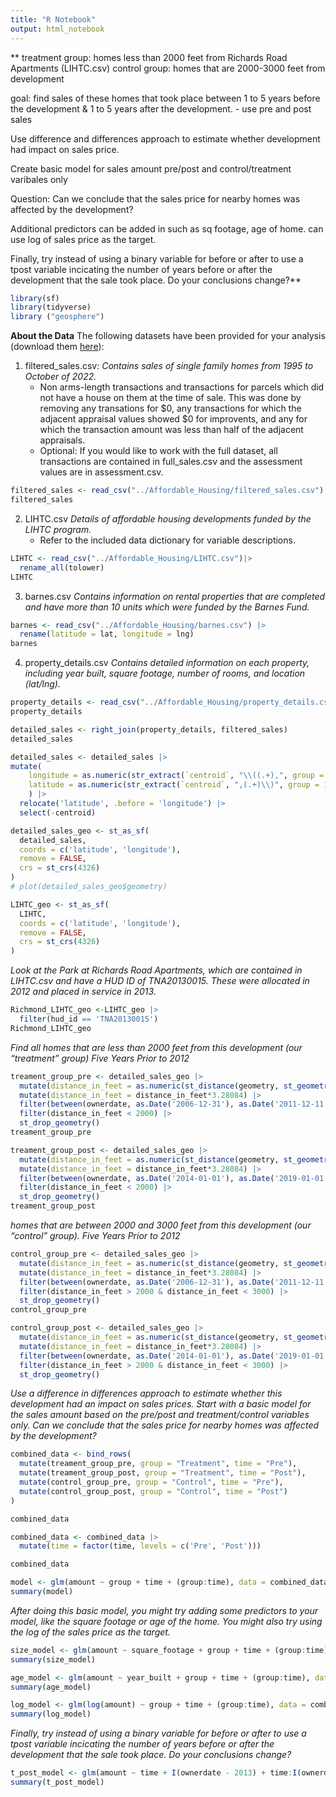 ```yaml
---
title: "R Notebook"
output: html_notebook
---
```



**
treatment group: homes less than 2000 feet from Richards Road Apartments (LIHTC.csv)
control group: homes that are 2000-3000 feet from development

goal: find sales of these homes that took place between 1 to 5 years before the development & 1 to 5 years after the development. 
  - use pre and post sales
  
Use difference and differences approach to estimate whether development had impact on sales price. 

Create basic model for sales amount pre/post and control/treatment varibales only

Question: Can we conclude that the sales price for nearby homes was affected by the development?

Additional predictors can be added in such as sq footage, age of home. can use log of sales price as the target.

Finally, try instead of using a binary variable for before or after to use a tpost variable incicating the number of years before or after the development that the sale took place. Do your conclusions change?**


```r
library(sf)
library(tidyverse)
library ("geosphere") 
```



**About the Data**
The following datasets have been provided for your analysis (download them [here](https://drive.google.com/drive/folders/1zWaLMIVQQuZXp4HHvtdeGpOZ5QYeWGPT?usp=share_link)):

1. filtered_sales.csv:
	*Contains sales of single family homes from 1995 to October of 2022.*
	* Non arms-length transactions and transactions for parcels which did not have a house on them at the time of sale. This was done by removing any transations for $0, any transactions for which the adjacent appraisal values showed $0 for improvents, and any for which the transaction amount was less than half of the adjacent appraisals. 
	* Optional: If you would like to work with the full dataset, all transactions are contained in full_sales.csv and the assessment values are in assessment.csv.


```r
filtered_sales <- read_csv("../Affordable_Housing/filtered_sales.csv")
filtered_sales
```


2. LIHTC.csv
	*Details of affordable housing developments funded by the LIHTC program.*
	* Refer to the included data dictionary for variable descriptions.
	
```r
LIHTC <- read_csv("../Affordable_Housing/LIHTC.csv")|> 
  rename_all(tolower)
LIHTC
```
	

3. barnes.csv
	*Contains information on rental properties that are completed and have more than 10 units which were funded by the Barnes Fund.*
```r
barnes <- read_csv("../Affordable_Housing/barnes.csv") |> 
  rename(latitude = lat, longitude = lng)
barnes
```
	

4. property_details.csv
	*Contains detailed information on each property, including year built, square footage, number of rooms, and location (lat/lng).*
	
```r
property_details <- read_csv("../Affordable_Housing/property_details.csv")
property_details
```
	
	
```r
detailed_sales <- right_join(property_details, filtered_sales)
detailed_sales
```

```r
detailed_sales <- detailed_sales |>
mutate(
    longitude = as.numeric(str_extract(`centroid`, "\\((.+),", group = 1)),
    latitude = as.numeric(str_extract(`centroid`, ",(.+)\\)", group = 1))
    ) |> 
  relocate('latitude', .before = 'longitude') |> 
  select(-centroid)
```


```r
detailed_sales_geo <- st_as_sf(
  detailed_sales,
  coords = c('latitude', 'longitude'),
  remove = FALSE,
  crs = st_crs(4326)
)
# plot(detailed_sales_geo$geometry)

```



```r
LIHTC_geo <- st_as_sf(
  LIHTC,
  coords = c('latitude', 'longitude'),
  remove = FALSE,
  crs = st_crs(4326)
)

```
*Look at the Park at Richards Road Apartments, which are contained in LIHTC.csv and have a HUD ID of TNA20130015. These were allocated in 2012 and placed in service in 2013.*


```r
Richmond_LIHTC_geo <-LIHTC_geo |> 
  filter(hud_id == 'TNA20130015')
Richmond_LIHTC_geo
```

*Find all homes that are less than 2000 feet from this development (our "treatment" group)*
*Five Years Prior to 2012*


```r
treament_group_pre <- detailed_sales_geo |> 
  mutate(distance_in_feet = as.numeric(st_distance(geometry, st_geometry(Richmond_LIHTC_geo)))) |> 
  mutate(distance_in_feet = distance_in_feet*3.28084) |>
  filter(between(ownerdate, as.Date('2006-12-31'), as.Date('2011-12-11'))) |> 
  filter(distance_in_feet < 2000) |>
  st_drop_geometry()
treament_group_pre
```

```r
treament_group_post <- detailed_sales_geo |> 
  mutate(distance_in_feet = as.numeric(st_distance(geometry, st_geometry(Richmond_LIHTC_geo)))) |> 
  mutate(distance_in_feet = distance_in_feet*3.28084) |>
  filter(between(ownerdate, as.Date('2014-01-01'), as.Date('2019-01-01'))) |> 
  filter(distance_in_feet < 2000) |> 
  st_drop_geometry()
treament_group_post
```



*homes that are between 2000 and 3000 feet from this development (our "control" group).*
*Five Years Prior to 2012*

```r
control_group_pre <- detailed_sales_geo |> 
  mutate(distance_in_feet = as.numeric(st_distance(geometry, st_geometry(Richmond_LIHTC_geo)))) |> 
  mutate(distance_in_feet = distance_in_feet*3.28084) |>
  filter(between(ownerdate, as.Date('2006-12-31'), as.Date('2011-12-11'))) |> 
  filter(distance_in_feet > 2000 & distance_in_feet < 3000) |> 
  st_drop_geometry()
control_group_pre
```



```r
control_group_post <- detailed_sales_geo |> 
  mutate(distance_in_feet = as.numeric(st_distance(geometry, st_geometry(Richmond_LIHTC_geo)))) |> 
  mutate(distance_in_feet = distance_in_feet*3.28084) |>
  filter(between(ownerdate, as.Date('2014-01-01'), as.Date('2019-01-01'))) |> 
  filter(distance_in_feet > 2000 & distance_in_feet < 3000) |> 
  st_drop_geometry()
```


*Use a difference in differences approach to estimate whether this development had an impact on sales prices. Start with a basic model for the sales amount based on the pre/post and treatment/control variables only. Can we conclude that the sales price for nearby homes was affected by the development?*


```r
combined_data <- bind_rows(
  mutate(treament_group_pre, group = "Treatment", time = "Pre"),
  mutate(treament_group_post, group = "Treatment", time = "Post"),
  mutate(control_group_pre, group = "Control", time = "Pre"),
  mutate(control_group_post, group = "Control", time = "Post")
)
```


```r
combined_data
```

```r
combined_data <- combined_data |> 
  mutate(time = factor(time, levels = c('Pre', 'Post')))
```


```r
combined_data
```


```r
model <- glm(amount ~ group + time + (group:time), data = combined_data)
summary(model)
```

*After doing this basic model, you might try adding some predictors to your model, like the square footage or age of the home. You might also try using the log of the sales price as the target.*



```r
size_model <- glm(amount ~ square_footage + group + time + (group:time), data= combined_data)
summary(size_model)
```
```r
age_model <- glm(amount ~ year_built + group + time + (group:time), data = combined_data)
summary(age_model)
```

```r
log_model <- glm(log(amount) ~ group + time + (group:time), data = combined_data)
summary(log_model)
```
*Finally, try instead of using a binary variable for before or after to use a tpost variable incicating the number of years before or after the development that the sale took place. Do your conclusions change?*


```r
t_post_model <- glm(amount ~ time + I(ownerdate - 2013) + time:I(ownerdate - 2013), data = combined_data)
summary(t_post_model)
```









